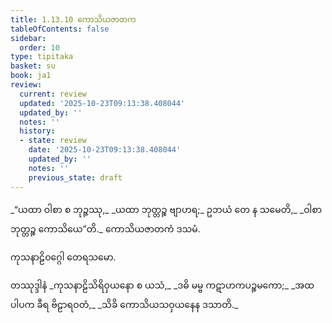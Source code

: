 ```yaml
---
title: 1.13.10 ကောသိယဇာတက
tableOfContents: false
sidebar:
  order: 10
type: tipitaka
basket: su
book: ja1
review:
  current: review
  updated: '2025-10-23T09:13:38.408044'
  updated_by: ''
  notes: ''
  history:
  - state: review
    date: '2025-10-23T09:13:38.408044'
    updated_by: ''
    notes: ''
    previous_state: draft
---
```



<ReviewStatus review={frontmatter.review} showDetails={true} />

<HypothesisAnnotation frontmatter={frontmatter} />

<DynamicBreadcrumb />

<Division number="130" book="ja1" e="ch" v="22" p="30">

<Paragraph number="287" type="verses" book="ja1">
_“ယထာ ဝါစာ စ ဘုဉ္ဇဿု,_  
_ယထာ ဘုတ္တဉ္စ ဗျာဟရ;_  
ဥဘယံ တေ န သမေတိ,_  
_ဝါစာ ဘုတ္တဉ္စ ကောသိယေ”တိ._  


</Paragraph>
</Division>

<Paragraph number="288" type="center" book="ja1">
ကောသိယဇာတကံ ဒသမံ.

  
ကုသနာဠိဝဂ္ဂေါ တေရသမော.



</Paragraph>

<Paragraph number="289" type="center" book="ja1">
တဿုဒ္ဒါနံ


</Paragraph>

<Paragraph number="290" type="verses" book="ja1">
_ကုသနာဠိသိရိဝှယနော စ ယသံ,_  
_ဒဓိ မမ္ဗ ကဋာဟကပဉ္စမကော;_  
_အထ ပါပက ခီရ ဗိဠာရဝတံ,_  
_သိခိ ကောသိယသဝှယနေန ဒသာတိ._
</Paragraph>